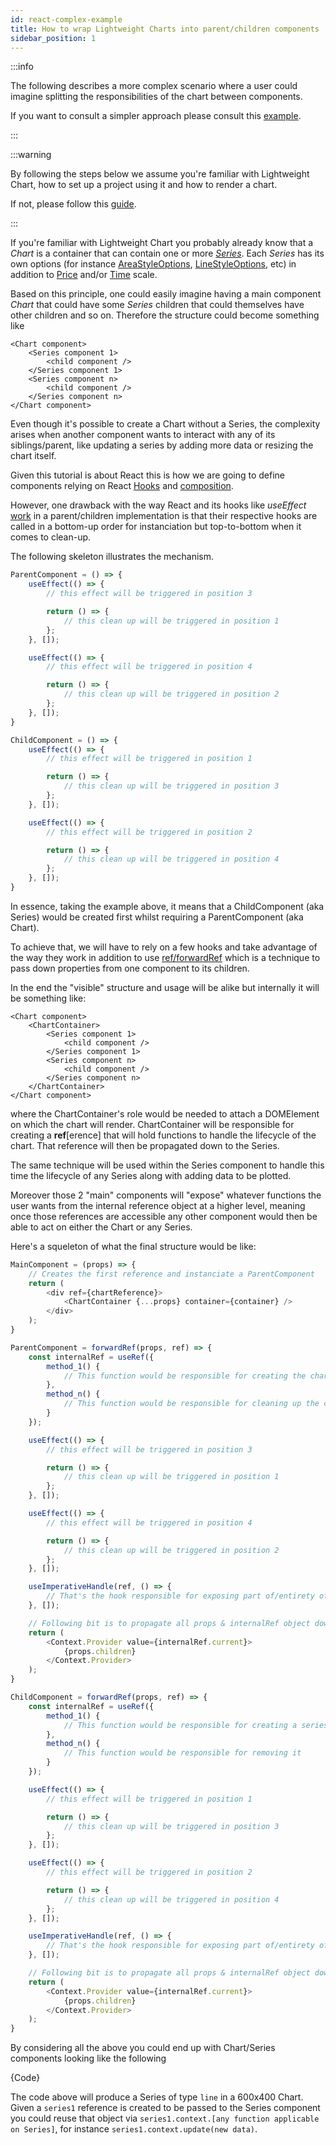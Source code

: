 ```yaml
---
id: react-complex-example
title: How to wrap Lightweight Charts into parent/children components
sidebar_position: 1
---
```


:::info

The following describes a more complex scenario where a user could imagine splitting the responsibilities of the chart between components.

If you want to consult a simpler approach please consult this [example](./react).

:::

:::warning

By following the steps below we assume you're familiar with Lightweight Chart, how to set up a project using it and how to render a chart.

If not, please follow this [guide](./react).

:::

If you're familiar with Lightweight Chart you probably already know that a _Chart_ is a container that can contain one or more [_Series_](../series-types.md).
Each _Series_ has its own options (for instance [AreaStyleOptions](/api/interfaces/AreaStyleOptions.md), [LineStyleOptions](/api/interfaces/LineStyleOptions.md), etc) in addition to [Price](../price-scale.md) and/or [Time](../time-scale.md) scale.

Based on this principle, one could easily imagine having a main component _Chart_ that could have some _Series_ children that could themselves have other children and so on.
Therefore the structure could become something like

```
<Chart component>
	<Series component 1>
		<child component />
	</Series component 1>
	<Series component n>
		<child component />
	</Series component n>
</Chart component>
```

Even though it's possible to create a Chart without a Series, the complexity arises when another component wants to interact with any of its siblings/parent, like updating a series by adding more data or resizing the chart itself.

Given this tutorial is about React this is how we are going to define components relying on React [Hooks](https://reactjs.org/docs/hooks-intro.html) and [composition](https://reactjs.org/docs/composition-vs-inheritance.html).

However, one drawback with the way React and its hooks like _useEffect_ [work](https://github.com/facebook/react/issues/16728) in a parent/children implementation is that their respective hooks are called in a bottom-up order for instanciation but top-to-bottom when it comes to clean-up.

The following skeleton illustrates the mechanism.

```javascript
ParentComponent = () => {
	useEffect(() => {
		// this effect will be triggered in position 3

		return () => {
			// this clean up will be triggered in position 1
		};
	}, []);

	useEffect(() => {
		// this effect will be triggered in position 4

		return () => {
			// this clean up will be triggered in position 2
		};
	}, []);
}

ChildComponent = () => {
	useEffect(() => {
		// this effect will be triggered in position 1

		return () => {
			// this clean up will be triggered in position 3
		};
	}, []);

	useEffect(() => {
		// this effect will be triggered in position 2

		return () => {
			// this clean up will be triggered in position 4
		};
	}, []);
}
```

In essence, taking the example above, it means that a ChildComponent (aka Series) would be created first whilst requiring a ParentComponent (aka Chart).

To achieve that, we will have to rely on a few hooks and take advantage of the way they work in addition to use [ref/forwardRef](https://reactjs.org/docs/forwarding-refs.html) which is a technique to pass down properties from one component to its children.

In the end the "visible" structure and usage will be alike but internally it will be something like:

```
<Chart component>
	<ChartContainer>
		<Series component 1>
			<child component />
		</Series component 1>
		<Series component n>
			<child component />
		</Series component n>
	</ChartContainer>
</Chart component>
```

where the ChartContainer's role would be needed to attach a DOMElement on which the chart will render.
ChartContainer will be responsible for creating a **ref**[erence] that will hold functions to handle the lifecycle of the chart. 
That reference will then be propagated down to the Series.

The same technique will be used within the Series component to handle this time the lifecycle of any Series along with adding data to be plotted.

Moreover those 2 "main" components will "expose" whatever functions the user wants from the internal reference object at a higher level, meaning once those references are accessible any other component would then be able to act on either the Chart or any Series.

Here's a squeleton of what the final structure would be like:

```javascript
MainComponent = (props) => {
	// Creates the first reference and instanciate a ParentComponent
	return (
		<div ref={chartReference}>
			<ChartContainer {...props} container={container} />
		</div>
	);
}

ParentComponent = forwardRef(props, ref) => {
	const internalRef = useRef({
		method_1() {
			// This function would be responsible for creating the chart for instance
		},
		method_n() {
			// This function would be responsible for cleaning up the chart
		}
	});

	useEffect(() => {
		// this effect will be triggered in position 3

		return () => {
			// this clean up will be triggered in position 1
		};
	}, []);

	useEffect(() => {
		// this effect will be triggered in position 4

		return () => {
			// this clean up will be triggered in position 2
		};
	}, []);

	useImperativeHandle(ref, () => {
		// That's the hook responsible for exposing part of/entirety of internalRef
	}, []);

	// Following bit is to propagate all props & internalRef object down to children
	return (
		<Context.Provider value={internalRef.current}>
			{props.children}
		</Context.Provider>
	);
}

ChildComponent = forwardRef(props, ref) => {
	const internalRef = useRef({
		method_1() {
			// This function would be responsible for creating a series
		},
		method_n() {
			// This function would be responsible for removing it
		}
	});

	useEffect(() => {
		// this effect will be triggered in position 1

		return () => {
			// this clean up will be triggered in position 3
		};
	}, []);

	useEffect(() => {
		// this effect will be triggered in position 2

		return () => {
			// this clean up will be triggered in position 4
		};
	}, []);

	useImperativeHandle(ref, () => {
		// That's the hook responsible for exposing part of/entirety of internalRef
	}, []);

	// Following bit is to propagate all props & internalRef object down to children
	return (
		<Context.Provider value={internalRef.current}>
			{props.children}
		</Context.Provider>
	);
}
```

By considering all the above you could end up with Chart/Series components looking like the following


<CodeBlock className="language-jsx">{Code}</CodeBlock>

The code above will produce a Series of type `line` in a 600x400 Chart.
Given a `series1` reference is created to be passed to the Series component you could reuse that object via `series1.context.[any function applicable on Series]`, for instance `series1.context.update(new data)`.


<App/>